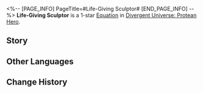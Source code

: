 <%-- [PAGE_INFO]
PageTitle=#Life-Giving Sculptor#
[END_PAGE_INFO] --%>
{{Equation Infobox
|period   = Protean Hero
|rarity   = 1
|path1    = Remembrance*2
|path2    = Propagation*2
|effect   = Increases DMG dealt by memosprites by {{Color|h|80%}}. After a memosprite uses an attack, the DMG dealt by the memomaster's next Basic ATK/Skill increases by {{Color|h|80%}}.
|mentions = Georios
}}
'''Life-Giving Sculptor''' is a 1-star [[Divergent Universe: Protean Hero/Equations|Equation]] in [[Divergent Universe: Protean Hero]].

==Story==
{{Description|Helioticus, I hear your hoarse voice.<br />It has been ages since you last visited your old friend, me, the aging Phies.<br />Old scars from pitiable wars means I can no longer see your face,<br />But please believe me, the statue in my workshop captures your very essence more vividly than you yourself.<br />The kids keep their distance from me, frightened by those mechanical statues.<br />With a touch of paint and some skillful craftsmanship, they walk<br />And talk and smile just like those fellows who died in the sea.<br />Have I outdone those mechanics and sculptors now?<br />If blessed by Georios, I even feel that<br />I could accomplish the incredible feat of recreating life and bringing them all back...<br />Oh no, I think I feel a gear on my elbow.}}
<!--
==Gameplay Notes==
* 
-->
==Other Languages==
{{Other Languages
|en   = Life-Giving Sculptor
|zhs  = 赋生雕塑家
|zht  = 賦生雕塑家
|ja   = {{Rubi|命|いのち}}を{{Rubi|吹|ふ}}き{{Rubi|込|こ}}む{{Rubi|彫刻家|ちょうこくか}}
|ko   = 생명을 부여하는 조각가
|es   = Escultor otorgavida
|fr   = Sculpteur de vie
|ru   = Дающий жизнь скульптор
|th   = ช่างแกะสลักชีวิต
|vi   = Nhà Điêu Khắc Ban Sự Sống
|de   = Lebensspendender Bildhauer
|id   = Life-Giving Sculptor
|pt   = Escultor que Concede a Vida
}}

==Change History==
{{Change History|3.1}}